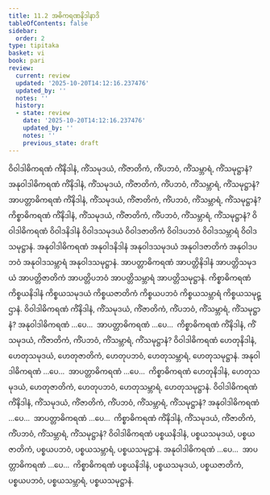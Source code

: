 ```yaml
---
title: 11.2 အဓိကရဏနိဒါနာဒိ
tableOfContents: false
sidebar:
  order: 2
type: tipitaka
basket: vi
book: pari
review:
  current: review
  updated: '2025-10-20T14:12:16.237476'
  updated_by: ''
  notes: ''
  history:
  - state: review
    date: '2025-10-20T14:12:16.237476'
    updated_by: ''
    notes: ''
    previous_state: draft
---
```



<DynamicBreadcrumb />


<ReviewStatus review={frontmatter.review} showDetails={true} />

<HypothesisAnnotation frontmatter={frontmatter} />

<Division number="342" book="pari" e="ch" v="5" p="265">

<Paragraph number="1709" book="pari">
ဝိဝါဒါဓိကရဏံ ကိံနိဒါနံ, ကိံသမုဒယံ, ကိံဇာတိကံ, ကိံပဘဝံ, ကိံသမ္ဘာရံ, ကိံသမုဋ္ဌာနံ? အနုဝါဒါဓိကရဏံ ကိံနိဒါနံ, ကိံသမုဒယံ, ကိံဇာတိကံ, ကိံပဘဝံ, ကိံသမ္ဘာရံ, ကိံသမုဋ္ဌာနံ? အာပတ္တာဓိကရဏံ ကိံနိဒါနံ, ကိံသမုဒယံ, ကိံဇာတိကံ, ကိံပဘဝံ, ကိံသမ္ဘာရံ, ကိံသမုဋ္ဌာနံ? ကိစ္စာဓိကရဏံ ကိံနိဒါနံ, ကိံသမုဒယံ, ကိံဇာတိကံ, ကိံပဘဝံ, ကိံသမ္ဘာရံ, ကိံသမုဋ္ဌာနံ?
</Paragraph>

<Paragraph number="1710" book="pari">
ဝိဝါဒါဓိကရဏံ ဝိဝါဒနိဒါနံ ဝိဝါဒသမုဒယံ ဝိဝါဒဇာတိကံ ဝိဝါဒပဘဝံ ဝိဝါဒသမ္ဘာရံ ဝိဝါဒသမုဋ္ဌာနံ. အနုဝါဒါဓိကရဏံ အနုဝါဒနိဒါနံ အနုဝါဒသမုဒယံ အနုဝါဒဇာတိကံ အနုဝါဒပဘဝံ အနုဝါဒသမ္ဘာရံ အနုဝါဒသမုဋ္ဌာနံ. အာပတ္တာဓိကရဏံ အာပတ္တိနိဒါနံ အာပတ္တိသမုဒယံ အာပတ္တိဇာတိကံ အာပတ္တိပဘဝံ အာပတ္တိသမ္ဘာရံ အာပတ္တိသမုဋ္ဌာနံ. ကိစ္စာဓိကရဏံ ကိစ္စယနိဒါနံ ကိစ္စယသမုဒယံ ကိစ္စယဇာတိကံ ကိစ္စယပဘဝံ ကိစ္စယသမ္ဘာရံ ကိစ္စယသမုဋ္ဌာနံ.
</Paragraph>

<Paragraph number="1711" book="pari">
ဝိဝါဒါဓိကရဏံ ကိံနိဒါနံ, ကိံသမုဒယံ, ကိံဇာတိကံ, ကိံပဘဝံ, ကိံသမ္ဘာရံ, ကိံသမုဋ္ဌာနံ? အနုဝါဒါဓိကရဏံ …ပေ…  အာပတ္တာဓိကရဏံ …ပေ…  ကိစ္စာဓိကရဏံ ကိံနိဒါနံ, ကိံသမုဒယံ, ကိံဇာတိကံ, ကိံပဘဝံ, ကိံသမ္ဘာရံ, ကိံသမုဋ္ဌာနံ?
</Paragraph>

<Paragraph number="1712" book="pari">
ဝိဝါဒါဓိကရဏံ ဟေတုနိဒါနံ, ဟေတုသမုဒယံ, ဟေတုဇာတိကံ, ဟေတုပဘဝံ, ဟေတုသမ္ဘာရံ, ဟေတုသမုဋ္ဌာနံ. အနုဝါဒါဓိကရဏံ …ပေ…  အာပတ္တာဓိကရဏံ …ပေ…  ကိစ္စာဓိကရဏံ ဟေတုနိဒါနံ, ဟေတုသမုဒယံ, ဟေတုဇာတိကံ, ဟေတုပဘဝံ, ဟေတုသမ္ဘာရံ, ဟေတုသမုဋ္ဌာနံ.
</Paragraph>

<Paragraph number="1713" book="pari">
ဝိဝါဒါဓိကရဏံ ကိံနိဒါနံ, ကိံသမုဒယံ, ကိံဇာတိကံ, ကိံပဘဝံ, ကိံသမ္ဘာရံ, ကိံသမုဋ္ဌာနံ? အနုဝါဒါဓိကရဏံ …ပေ…  အာပတ္တာဓိကရဏံ …ပေ…  ကိစ္စာဓိကရဏံ ကိံနိဒါနံ, ကိံသမုဒယံ, ကိံဇာတိကံ, ကိံပဘဝံ, ကိံသမ္ဘာရံ, ကိံသမုဋ္ဌာနံ?
</Paragraph>

<Paragraph number="1714" book="pari">
ဝိဝါဒါဓိကရဏံ ပစ္စယနိဒါနံ, ပစ္စယသမုဒယံ, ပစ္စယဇာတိကံ, ပစ္စယပဘဝံ, ပစ္စယသမ္ဘာရံ, ပစ္စယသမုဋ္ဌာနံ. အနုဝါဒါဓိကရဏံ …ပေ…  အာပတ္တာဓိကရဏံ …ပေ…  ကိစ္စာဓိကရဏံ ပစ္စယနိဒါနံ, ပစ္စယသမုဒယံ, ပစ္စယဇာတိကံ, ပစ္စယပဘဝံ, ပစ္စယသမ္ဘာရံ, ပစ္စယသမုဋ္ဌာနံ.
</Paragraph>
</Division>